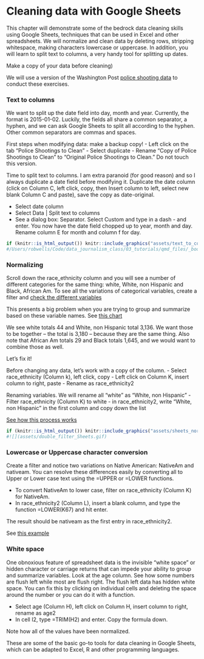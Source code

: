 # Cleaning data with Google Sheets {#xl_sheets_cleaning}

This chapter will demonstrate some of the bedrock data cleaning skills using Google Sheets, techniques that can be used in Excel and other spreadsheets. We will normalize and clean data by deleting rows, stripping whitespace, making characters lowercase or uppercase. In addition, you will learn to split text to columns, a very handy tool for splitting up dates.

Make a copy of your data before cleaning)

We will use a version of the Washington Post [police shooting data](https://docs.google.com/spreadsheets/d/13RohaTGgnUhxw5KMKT_BhZe45QQDz62gYbagwoztpLk/edit?usp=sharing) to conduct these exercises.

### Text to columns

We want to split up the date field into day, month and year. Currently, the format is 2015-01-02. Luckily, the fields all share a common separator, a hyphen, and we can ask Google Sheets to split all according to the hyphen. Other common separators are commas and spaces.

First steps when modifying data: make a backup copy! - Left click on the tab "Police Shootings to Clean" - Select duplicate - Rename "Copy of Police Shootings to Clean" to "Original Police Shootings to Clean." Do not touch this version.

Time to split text to columns. I am extra paranoid (for good reason) and so I always duplicate a date field before modifying it. Duplicate the date column (click on Column C, left click, copy, then Insert column to left, select new blank Column C and paste), save the copy as date-original.

-   Select date column
-   Select Data \| Split text to columns
-   See a dialog box: Separator. Select Custom and type in a dash - and enter. You now have the date field chopped up to year, month and day. Rename column E for month and column f for day.

```r

if (knitr::is_html_output()) knitr::include_graphics("assets/text_to_columns.gif")  
#/Users/robwells/Code/data_journalism_class/03_tutorials/qmd_files/_book/assets/text_to_columns.gif
```

### Normalizing

Scroll down the race_ethnicity column and you will see a number of different categories for the same thing: white, White, non Hispanic and Black, African Am. To see all the variations of categorical variables, create a filter and [check the different variables](assets/variables_sheets.gif){width="100%"}

This presents a big problem when you are trying to group and summarize based on these variable names. See [this chart](assets/bad_total_sheets.png){width="100%"}

We see white totals 44 and White, non Hispanic total 3,136. We want those to be together -- the total is 3,180 -- because they are the same thing. Also note that African Am totals 29 and Black totals 1,645, and we would want to combine those as well.

Let's fix it!

Before changing any data, let's work with a copy of the column. - Select race_ethnicity (Column k), left click, copy - Left click on Column K, insert column to right, paste - Rename as race_ethnicity2

Renaming variables. We will rename all "white" as "White, non Hispanic" - Filter race_ethnicity (Column K) to white - in race_ethnicity2, write "White, non Hispanic" in the first column and copy down the list

[See how this process works](assets/sheets_normalizing.gif){width="100%"}

```r

if (knitr::is_html_output()) knitr::include_graphics("assets/sheets_normalizing.gif")  
#![](assets/double_filter_Sheets.gif)
```

### Lowercase or Uppercase character conversion

Create a filter and notice two variations on Native American: NativeAm and nativeam. You can resolve these differences easily by converting all to Upper or Lower case text using the =UPPER or =LOWER functions.

-   To convert NativeAm to lower case, filter on race_ethnicity (Column K) for NativeAm.
-   In race_ethnicity2 (Column L), insert a blank column, and type the function =LOWER(K67) and hit enter.

The result should be nativeam as the first entry in race_ethnicity2.

See [this example](assets/lower_sheets.png){width="100%"}

### White space

One obnoxious feature of spreadsheet data is the invisible "white space" or hidden character or carriage returns that can impede your ability to group and summarize variables. Look at the age column. See how some numbers are flush left while most are flush right. The flush left data has hidden white space. You can fix this by clicking on individual cells and deleting the space around the number or you can do it with a function.

-   Select age (Column H), left click on Column H, insert column to right, rename as age2
-   In cell I2, type =TRIM(H2) and enter. Copy the formula down.

Note how all of the values have been normalized.

These are some of the basic go-to tools for data cleaning in Google Sheets, which can be adapted to Excel, R and other programming languages.
